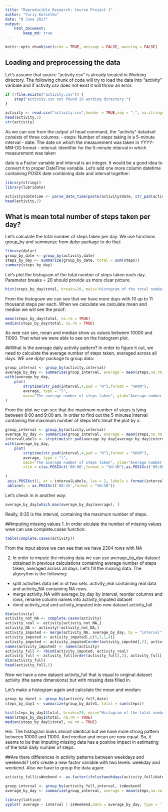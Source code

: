```yaml
---
title: "Reproducible Research: Course Project 1"
author: "Yuriy Kotselko"
date: "9 June 2017"
output: 
    html_document:
        keep_md: true
---
```


```r
knitr::opts_chunk$set(echo = TRUE, message = FALSE, warning = FALSE)
```

## Loading and preprocessing the data

Let's assume that source "activity.csv" is already located in Working directory. The following chunk of code will try to load the data into "activity" varibale and if activity.csv does not exist it will throw an error.

```r
if (!file.exists("activity.csv")) {
    stop("activity.csv not found in working directory.")
}

activity <- read.csv("activity.csv",header = TRUE,sep = ",", na.strings = "NA")
head(activity,5)
str(activity)
```

As we can see from the output of head command, the "activity" datadset consists of three columns:
- steps: Number of steps taking in a 5-minute interval
- date: The date on which the measurement was taken in YYYY-MM-DD format
- interval: Identifier for the 5-minute interval in which measurement was taken

date is a Factor variable and interval is an integer. It would be a good idea to convert it to proper DateTime variable. Let's add one more column datetime containing POSIX date combining date and interval together:

```r
library(stringr)
library(lubridate)

activity$datetime <- parse_date_time(paste(activity$date, str_pad(activity$interval,4,pad = "0")),"%Y-%m-%d %H%M")
head(activity,5)
```


## What is mean total number of steps taken per day?
Let's calculate the total number of steps taken per day. We use functions group_by and summarize from dplyr package to do that:
```r
library(dplyr)
group_by_date <- group_by(activity,date)
steps_by_day <- summarize(group_by_date, total = sum(steps))
summary(steps_by_day)
```

Let's plot the histogram of the total number of steps taken each day. Parameter breaks = 20 should provide us more clear picture.

```r
hist(steps_by_day$total, breaks=20, main="Histogram of the total number of steps taken each day", xlab="Total steps per day")
```

From the histogram we can see that we have more days with 10 up to 11 thousand steps per each. When we calculate we calculate mean and median we will see the proof:
```r
mean(steps_by_day$total, na.rm = TRUE)
median(steps_by_day$total, na.rm = TRUE)
```
As wee can see, mean and median show us values between 10000 and 11000. That what we were able to see on the histogram plot.

##What is the average daily activity pattern?
In order to figure it out, we need to calculate the average number of steps taken, averaged across all days. WE use dplyr package to group data:
```r
group_interval <- group_by(activity,interval)
average_by_day <- summarize(group_interval, average = mean(steps,na.rm = TRUE))
with(average_by_day, 
    plot(
        strptime(str_pad(interval,4,pad = "0"),format = "%H%M"), 
        average, type = "l", 
        main="The average number of steps taken", ylab="Average number of steps", xlab="Interval")
)
```
From the plot we can see that the maximum number of steps is lying between 8:00 and 9:00 am. In order to find out the 5 minutes interval containing the maximum number of steps let's limuit the plot by x:
```r
group_interval <- group_by(activity,interval)
average_by_day <- summarize(group_interval, average = mean(steps,na.rm = TRUE))
intervalLabels <- strptime(str_pad(average_by_day[average_by_day$interval >= 800 & average_by_day$interval <= 900,]$interval,4,pad = "0"),format = "%H%M")
with(average_by_day,
    plot(
        strptime(str_pad(interval,4,pad = "0"),format = "%H%M"), 
        average, type = "l", 
        main="The average number of steps taken", ylab="Average number of steps", xlab="Interval", 
        xlim = c(as.POSIXct('08:00',format = "%H:%M"),as.POSIXct('09:00',format = "%H:%M")))
   
)
 axis.POSIXct(1, at = intervalLabels, las = 2, labels = format(intervalLabels, format = "%H:%M"))
 abline(v = as.POSIXct('08:35',format = "%H:%M"))
```

Let's check in in another way:
```r
average_by_day[which.max(average_by_day$average), ]
```
Really, 8:35 is the interval, containing the maximum number of steps.

##Imputing missing values
1. In order alculate the number of missing values wwe can use complete.cases function:
```r
table(complete.cases(activity))
```

From the input above we can see that we have 2304 rows with NA

2. In order to impute the missing data we can use average_by_day dataset obtained in previous calculations containing average number of steps taken, averaged across all days. Let's fill the missing data. The algorythm is the following:
- split activities data set in ot two sets: activity_real containing real data and activity_NA containing NA rows.
- merge activity_NA with average_by_day by interval, reorder columns and rows, rename column names into activity_imputed dataset
- rbind activity_real and activity_imputed into new dataset activity_full

```r
dim(activity)
activity_not_NA <- complete.cases(activity)
activity_real <- activity[activity_not_NA,]
activity_NA <- activity[!activity_not_NA,]
activity_imputed <- merge(activity_NA, average_by_day, by = "interval")
activity_imputed <- activity_imputed[,c(5,3,1,4)]
activity_imputed <- activity_imputed[order(activity_imputed[,2], activity_imputed[,3]), ]
names(activity_imputed) <- names(activity)
activity_full <- rbind(activity_imputed, activity_real)
activity_full <- activity_full[order(activity_full[,2], activity_full[,3]), ]
dim(activity_full)
head(activity_full,5)
``` 

Now we have a new dataset activity_full that is equal to original dataset activity (the same dimensions) but with missing data filled in.

Let's make a histogram again and calculate the mean and median:

```r
group_by_date1 <- group_by(activity_full,date)
steps_by_day1 <- summarize(group_by_date1, total = sum(steps))

hist(steps_by_day1$total, breaks=20, main="Histogram of the total number of steps taken each day", xlab="Total steps per day")
mean(steps_by_day1$total, na.rm = TRUE)
median(steps_by_day1$total, na.rm = TRUE)
```

Hm. The histogram looks almost identical but we have more strong pattern between 10000 and 11000. And median and mean are now equal. So, it seems to be that imputing missing data has a positive impact in estimating of the total daily number of steps.

##Are there differences in activity patterns between weekdays and weekends?
Let's create a new factor variable with two levels: weekday and weekend. Also we have to group the data again:

```r
activity_full$isWeekend <- as.factor(ifelse(weekdays(activity_full$datetime) %in% c("Saturday","Sunday"), "weekend", "weekday"))

group_interval <- group_by(activity_full,interval, isWeekend)
average_by_day <- summarize(group_interval, average = mean(steps,na.rm = TRUE))

library(lattice)
xyplot( average ~ interval | isWeekend,data = average_by_day, type = 'l', layout = c(1,2), ylab="Number of steps", xlab="Interval")

```
